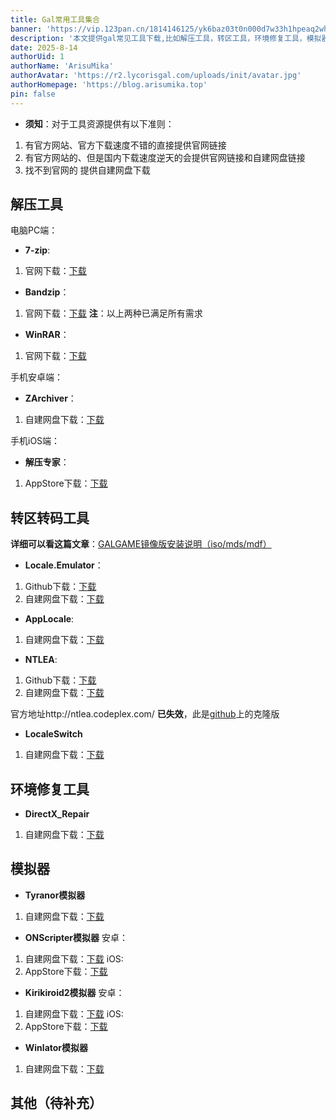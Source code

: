 ```yaml
---
title: Gal常用工具集合
banner: 'https://vip.123pan.cn/1814146125/yk6baz03t0n000d7w33h1hpeaq2whyx1DIYPAdexAqevAGx1Aqav.jpg'
description: '本文提供gal常见工具下载,比如解压工具，转区工具，环境修复工具，模拟器等'
date: 2025-8-14
authorUid: 1
authorName: 'ArisuMika'
authorAvatar: 'https://r2.lycorisgal.com/uploads/init/avatar.jpg'
authorHomepage: 'https://blog.arisumika.top'
pin: false
---
```

* **须知**：对于工具资源提供有以下准则：
1. 有官方网站、官方下载速度不错的直接提供官网链接
2. 有官方网站的、但是国内下载速度逆天的会提供官网链接和自建网盘链接
3. 找不到官网的 提供自建网盘下载

## 解压工具
电脑PC端：
* **7-zip**:
1. 官网下载：[下载](https://7-zip.org/download.html)
* **Bandzip**：
1. 官网下载：[下载](https://cn.bandisoft.com/bandizip/)
**注**：以上两种已满足所有需求
* **WinRAR**：
1. 官网下载：[下载](https://www.rarlab.com/download.htm)

手机安卓端：
* **ZArchiver**：
1. 自建网盘下载：[下载](https://cloud.arisumika.top/s/2Wi7)

手机iOS端：
* **解压专家**：
1. AppStore下载：[下载](https://apps.apple.com/cn/app/%E8%A7%A3%E5%8E%8B%E4%B8%93%E5%AE%B6-dzip-zip-rar-7z-%E5%BF%AB%E9%80%9F%E8%A7%A3%E5%8E%8B%E5%92%8C%E5%8E%8B%E7%BC%A9/id1400133654)

## 转区转码工具
**详细可以看这篇文章**：[GALGAME镜像版安装说明（iso/mds/mdf）](https://www.lycorisgal.com/doc/teach/mdf)

* **Locale.Emulator**：
1. Github下载：[下载](https://github.com/xupefei/Locale-Emulator/releases)
2. 自建网盘下载：[下载](https://cloud.arisumika.top/s/qKHn)

* **AppLocale**:
1. 自建网盘下载：[下载](https://cloud.arisumika.top/s/eYcO)

* **NTLEA**:
1. Github下载：[下载](https://github.com/IshYume/ntlea-archive)
2. 自建网盘下载：[下载](https://cloud.arisumika.top/s/4DT1)

官方地址http://ntlea.codeplex.com/ **已失效**，此是[github](https://github.com/IshYume/ntlea-archive)上的克隆版

* **LocaleSwitch**
1. 自建网盘下载：[下载](https://cloud.arisumika.top/s/rJuy)

## 环境修复工具
* **DirectX_Repair**
1. 自建网盘下载：[下载](https://cloud.arisumika.top/s/GzC5)

## 模拟器
* **Tyranor模拟器**
1. 自建网盘下载：[下载](https://cloud.arisumika.top/s/1JIv)

* **ONScripter模拟器**
安卓：
1. 自建网盘下载：[下载](https://cloud.arisumika.top/s/0Zhp)
iOS:
1. AppStore下载：[下载](https://apps.apple.com/cn/app/onsplayer/id1388250129)
* **Kirikiroid2模拟器**
安卓：
1. 自建网盘下载：[下载](https://cloud.arisumika.top/s/OntK)
iOS:
1. AppStore下载：[下载](https://apps.apple.com/cn/app/xp3player/id1064060287)

* **Winlator模拟器**
1. 自建网盘下载：[下载](https://cloud.arisumika.top/s/KpF7)
## 其他（待补充）
